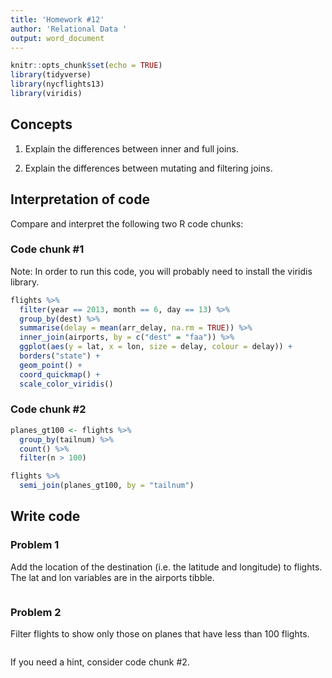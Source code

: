 ```yaml
---
title: 'Homework #12'
author: 'Relational Data '
output: word_document
---
```


```r
knitr::opts_chunk$set(echo = TRUE)
library(tidyverse)
library(nycflights13)
library(viridis)
```

## Concepts  

1.  Explain the differences between inner and full joins.

2.  Explain the differences between mutating and filtering joins.
    
## Interpretation of code  

Compare and interpret the following two R code chunks: 

### Code chunk #1  

Note: In order to run this code, you will probably need to install the viridis library.  

```r
flights %>%
  filter(year == 2013, month == 6, day == 13) %>%
  group_by(dest) %>%
  summarise(delay = mean(arr_delay, na.rm = TRUE)) %>%
  inner_join(airports, by = c("dest" = "faa")) %>%
  ggplot(aes(y = lat, x = lon, size = delay, colour = delay)) +
  borders("state") +
  geom_point() +
  coord_quickmap() +
  scale_color_viridis()
```  

### Code chunk #2

```r
planes_gt100 <- flights %>% 
  group_by(tailnum) %>%
  count() %>%
  filter(n > 100)

flights %>%
  semi_join(planes_gt100, by = "tailnum")
```

## Write code

### Problem 1

Add the location of the destination (i.e. the latitude and longitude) to flights. The lat and lon variables are in the airports tibble.   

```r

```  

### Problem 2

Filter flights to show only those on planes that have less than 100 flights.

```r

```  

If you need a hint, consider code chunk #2.  